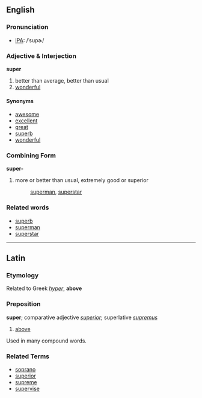 ==English==

===Pronunciation===
*[[International Phonetic Alphabet|IPA]]: /ˈsupɚ/

===Adjective &amp; Interjection===
'''super'''

#better than average, better than usual
#[[wonderful]]

====Synonyms====
*[[awesome]]
*[[excellent]]
*[[great]]
*[[superb]]
*[[wonderful]]

===Combining Form===
'''super-'''

# more or better than usual, extremely good or superior
#: [[superman]], [[superstar]]


===Related words===
*[[superb]]
*[[superman]]
*[[superstar]]


----

==Latin==

===Etymology===
Related to Greek ''[[hyper]]'', '''above'''

===Preposition===
'''super'''; comparative adjective ''[[superior]]''; superlative ''[[supremus]]''

# [[above]]

Used in many compound words.

===Related Terms===
*[[soprano]]
*[[superior]]
*[[supreme]]
*[[supervise]]